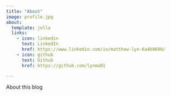 ```yaml
---
title: "About"
image: profile.jpg
about:
  template: jolla
  links:
    - icon: linkedin
      text: LinkedIn
      href: https://www.linkedin.com/in/matthew-lyn-6a4b8690/
    - icon: github
      text: Github
      href: https://github.com/lynma01

---
```


About this blog
